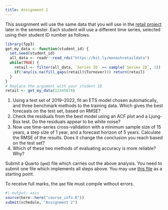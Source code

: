 ```yaml
---
title: Assignment 2
---
```


This assignment will use the same data that you will use in the [retail project](Project.qmd) later in the semester. Each student will use a different time series, selected using their student ID number as follows.

```r
library(fpp3)
get_my_data <- function(student_id) {
  set.seed(student_id)
  all_data <- readr::read_rds("https://bit.ly/monashretaildata")
  while(TRUE) {
    retail <- filter(all_data, `Series ID` == sample(`Series ID`, 1))
    if(!any(is.na(fill_gaps(retail)$Turnover))) return(retail)
  }
}
# Replace the argument with your student ID
retail <- get_my_data(12345678)
```

1. Using a test set of 2019--2022, fit an ETS model chosen automatically, and three benchmark methods to the training data. Which gives the best forecasts on the test set, based on RMSE?
2. Check the residuals from the best model using an ACF plot and a Ljung-Box test. Do the residuals appear to be white noise?
3. Now use time-series cross-validation with a minimum sample size of 15 years, a step size of 1 year, and a forecast horizon of 5 years. Calculate the RMSE of the results. Does it change the conclusion you reach based on the test set?
4. Which of these two methods of evaluating accuracy is more reliable? Why?

Submit a Quarto (`qmd`) file which carries out the above analysis. You need to submit one file which implements all steps above. You may use <a href="https://github.com/numbats/af/raw/main/assignments/Assignment_template.qmd">this file</a> as a starting point.

To receive full marks, the `qmd` file must compile without errors.

```r
#| output: asis
source(here::here("course_info.R"))
submit(schedule, "Assignment 2")
```
